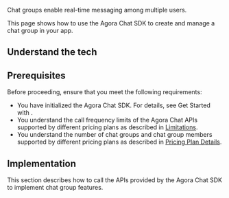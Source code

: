 
Chat groups enable real-time messaging among multiple users.

This page shows how to use the Agora Chat SDK to create and manage a chat group in your app.


## Understand the tech

<Understand />


## Prerequisites

Before proceeding, ensure that you meet the following requirements:

- You have initialized the Agora Chat SDK. For details, see <Link to="/agora-chat/get-started/get-started-sdk?platform={{platform.PATH}}">Get Started with <Vpl k="NAME" /></Link>.
- You understand the call frequency limits of the Agora Chat APIs supported by different pricing plans as described in [Limitations](/agora-chat/reference/limitations).
- You understand the number of chat groups and chat group members supported by different pricing plans as described in [Pricing Plan Details](/agora-chat/reference/pricing-plan-details).


## Implementation

This section describes how to call the APIs provided by the Agora Chat SDK to implement chat group features.

<ProjectImplement />